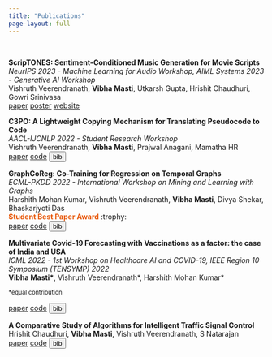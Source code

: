 ```yaml
---
title: "Publications"
page-layout: full
---
```


<style>
  .citation {
    display: none;
  }
  .show-citation {
    display: block;
  }
</style>

<script>
  function toggleCitation(id) {
    var citationDiv = document.getElementById("citation-" + id);
    citationDiv.classList.toggle("show-citation");
  }
</script>

\

**ScripTONES: Sentiment-Conditioned Music Generation for Movie Scripts** \
_NeurIPS 2023 - Machine Learning for Audio Workshop, AIML Systems 2023 - Generative AI Workshop_ \
Vishruth Veerendranath, **Vibha Masti**, Utkarsh Gupta, Hrishit Chaudhuri, Gowri Srinivasa \
<a href="https://mlforaudioworkshop.com/ScripTONES.pdf" type="button" class="btn btn-outline-primary btn-sm">paper</a>
<a href="posters/ScripTONES.pdf" type="button" class="btn btn-outline-primary btn-sm">poster</a>
<a href="https://torpid-okra-923.notion.site/ScripTONES-Sentiment-Conditioned-Music-Generation-for-Movie-Scripts-fb7038d68112435ea120af2bb7cc64b0" type="button" class="btn btn-outline-primary btn-sm">website</a>


**C3PO: A Lightweight Copying Mechanism for Translating Pseudocode to Code** \
_AACL-IJCNLP 2022 - Student Research Workshop_ \
Vishruth Veerendranath, **Vibha Masti**, Prajwal Anagani, Mamatha HR  \
<a href="https://aclanthology.org/2022.aacl-srw.7" type="button" class="btn btn-outline-primary btn-sm">paper</a>
<a href="https://github.com/Pseudocode-to-Code/C3PO" type="button" class="btn btn-outline-primary btn-sm">code</a>
<button onclick="toggleCitation('c3po')" class="btn btn-outline-primary btn-sm">bib</button>

<div id="citation-c3po" class="citation">
  ```bib
  @inproceedings{veerendranath-etal-2022-c3po,
    title = "{C3PO}: {A} Lightweight Copying Mechanism for Translating Pseudocode to Code",
    author = "Veerendranath, Vishruth and Masti, Vibha and Anagani, Prajwal and Hr, Mamatha",
    booktitle = "Proceedings of the 2nd Conference of the Asia-Pacific Chapter of the Association for Computational Linguistics and the 12th International Joint Conference on Natural Language Processing: Student Research Workshop",
    month = nov,
    year = "2022",
    address = "Online",
    publisher = "Association for Computational Linguistics",
    url = "https://aclanthology.org/2022.aacl-srw.7",
    pages = "47--53"
  }
  ```
</div>


<!-- Add a bibtex button that opens a code block -->



**GraphCoReg: Co-Training for Regression on Temporal Graphs** \
_ECML-PKDD 2022 - International Workshop on Mining and Learning with Graphs_ \
Harshith Mohan Kumar, Vishruth Veerendranath, **Vibha Masti**, Divya Shekar, Bhaskarjyoti Das \
<span style="color: #E8590B"> **Student Best Paper Award** </span> :trophy: \
<a href="https://openreview.net/forum?id=JExuzizhS-p" type="button" class="btn btn-outline-primary btn-sm">paper</a>
<a href="https://github.com/Deep-Co-Training/GraphCoReg" type="button" class="btn btn-outline-primary btn-sm">code</a>
<button onclick="toggleCitation('graph')" class="btn btn-outline-primary btn-sm">bib</button>

<div id="citation-graph" class="citation">
  ```bib
  @inproceedings{
    kumar2022graphcoreg,
    title={GraphCoReg: Co-Training for Regression on Temporal Graphs},
    author={Harshith Mohan Kumar and Vishruth Veerendranath and Vibha Masti and Divya Shekar and Bhaskarjyoti Das},
    booktitle={18th International Workshop on Mining and Learning with Graphs},
    year={2022},
    url={https://openreview.net/forum?id=JExuzizhS-p}
  }
  ```
</div>

**Multivariate Covid-19 Forecasting with Vaccinations as a factor: the case of India and USA** \
_ICML 2022 - 1st Workshop on Healthcare AI and COVID-19, IEEE Region 10 Symposium (TENSYMP) 2022_ \
**Vibha Masti\***, Vishruth Veerendranath\*, Harshith Mohan Kumar\* \
<p><small>\*equal contribution </small></p>
<a href="https://ieeexplore.ieee.org/document/9864476" type="button" class="btn btn-outline-primary btn-sm">paper</a>
<a href="https://github.com/Data-Analytics-Project-2021/covid19-prediction" type="button" class="btn btn-outline-primary btn-sm">code</a>
<button onclick="toggleCitation('covid')" class="btn btn-outline-primary btn-sm">bib</button>

<div id="citation-covid" class="citation">
  ```bib
  @inproceedings{9864476,
    author={Masti, Vibha and Veerendranath, Vishruth and Kumar, Harshith Mohan},
    booktitle={2022 IEEE Region 10 Symposium (TENSYMP)}, 
    title={Multivariate Covid-19 Forecasting with Vaccinations as a factor: the case of India and USA}, 
    year={2022},
    volume={},
    number={},
    pages={1-6},
    doi={10.1109/TENSYMP54529.2022.9864476}}
  ```
</div>

**A Comparative Study of Algorithms for Intelligent Traffic Signal Control** \
Hrishit Chaudhuri, **Vibha Masti**, Vishruth Veerendranath, S Natarajan \
<a href="https://arxiv.org/abs/2109.00937" type="button" class="btn btn-outline-primary btn-sm">paper</a>
<a href="https://github.com/intelligent-traffic-signal/mini-proj-traffic" type="button" class="btn btn-outline-primary btn-sm">code</a>
<button onclick="toggleCitation('traffic')" class="btn btn-outline-primary btn-sm">bib</button>
<div id="citation-traffic" class="citation">
  ```bib
  @incollection{chaudhuri2022comparative,
    title={A comparative study of algorithms for intelligent traffic signal control},
    author={Chaudhuri, Hrishit and Masti, Vibha and Veerendranath, Vishruth and Natarajan, S},
    booktitle={Machine Learning and Autonomous Systems: Proceedings of ICMLAS 2021},
    pages={271--287},
    year={2022},
    publisher={Springer}
  }
  ```
</div>